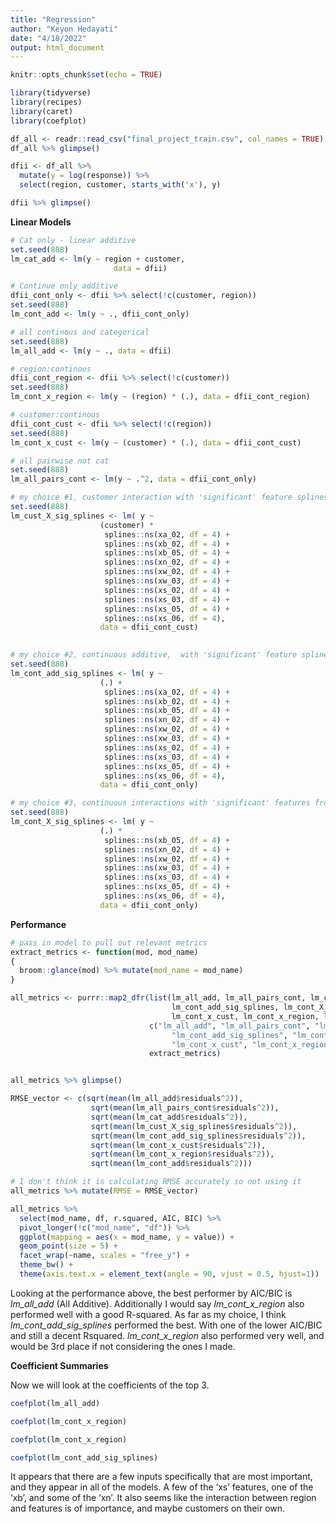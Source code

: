 ```yaml
---
title: "Regression"
author: "Keyon Hedayati"
date: "4/18/2022"
output: html_document
---
```


```r
knitr::opts_chunk$set(echo = TRUE)
```


```r
library(tidyverse)
library(recipes)
library(caret)
library(coefplot)

```


```r
df_all <- readr::read_csv("final_project_train.csv", col_names = TRUE)
df_all %>% glimpse()
```


```r
dfii <- df_all %>% 
  mutate(y = log(response)) %>% 
  select(region, customer, starts_with('x'), y)

dfii %>% glimpse()
```

**Linear Models**

```r

# Cat only - linear additive
set.seed(888)
lm_cat_add <- lm(y ~ region + customer,
                       data = dfii)

# Continue only additive
dfii_cont_only <- dfii %>% select(!c(customer, region))
set.seed(888)
lm_cont_add <- lm(y ~ ., dfii_cont_only) 

# all continous and categorical
set.seed(888)
lm_all_add <- lm(y ~ ., data = dfii)

# region:continous
dfii_cont_region <- dfii %>% select(!c(customer))
set.seed(888)
lm_cont_x_region <- lm(y ~ (region) * (.), data = dfii_cont_region) 

# customer:continous
dfii_cont_cust <- dfii %>% select(!c(region))
set.seed(888)
lm_cont_x_cust <- lm(y ~ (customer) * (.), data = dfii_cont_cust) 

# all pairwise not cat
set.seed(888)
lm_all_pairs_cont <- lm(y ~ .^2, data = dfii_cont_only) 

# my choice #1, customer interaction with 'significant' feature splines from exploration
set.seed(888)
lm_cust_X_sig_splines <- lm( y ~ 
                    (customer) *
                     splines::ns(xa_02, df = 4) +
                     splines::ns(xb_02, df = 4) +
                     splines::ns(xb_05, df = 4) +
                     splines::ns(xn_02, df = 4) +
                     splines::ns(xw_02, df = 4) +
                     splines::ns(xw_03, df = 4) +
                     splines::ns(xs_02, df = 4) +
                     splines::ns(xs_03, df = 4) +
                     splines::ns(xs_05, df = 4) +
                     splines::ns(xs_06, df = 4),
                    data = dfii_cont_cust)
  

# my choice #2, continuous additive,  with 'significant' feature splines from exploration
set.seed(888)
lm_cont_add_sig_splines <- lm( y ~ 
                    (.) +
                     splines::ns(xa_02, df = 4) +
                     splines::ns(xb_02, df = 4) +
                     splines::ns(xb_05, df = 4) +
                     splines::ns(xn_02, df = 4) +
                     splines::ns(xw_02, df = 4) +
                     splines::ns(xw_03, df = 4) +
                     splines::ns(xs_02, df = 4) +
                     splines::ns(xs_03, df = 4) +
                     splines::ns(xs_05, df = 4) +
                     splines::ns(xs_06, df = 4),
                    data = dfii_cont_only)

# my choice #3, continuous interactions with 'significant' features from exploration and previous models
set.seed(888)
lm_cont_X_sig_splines <- lm( y ~ 
                    (.) *
                     splines::ns(xb_05, df = 4) +
                     splines::ns(xn_02, df = 4) +
                     splines::ns(xw_02, df = 4) +
                     splines::ns(xw_03, df = 4) +
                     splines::ns(xs_03, df = 4) +
                     splines::ns(xs_05, df = 4) +
                     splines::ns(xs_06, df = 4),
                    data = dfii_cont_only)


```


**Performance**

```r

# pass in model to pull out relevant metrics
extract_metrics <- function(mod, mod_name)
{
  broom::glance(mod) %>% mutate(mod_name = mod_name)
}

```



```r
all_metrics <- purrr::map2_dfr(list(lm_all_add, lm_all_pairs_cont, lm_cat_add, lm_cust_X_sig_splines, 
                                    lm_cont_add_sig_splines, lm_cont_X_sig_splines, 
                                    lm_cont_x_cust, lm_cont_x_region, lm_cont_add),
                               c("lm_all_add", "lm_all_pairs_cont", "lm_cat_add", "lm_cust_X_sig_splines", 
                                    "lm_cont_add_sig_splines", "lm_cont_X_sig_splines", 
                                    "lm_cont_x_cust", "lm_cont_x_region", "lm_cont_add"),
                               extract_metrics)


all_metrics %>% glimpse()

RMSE_vector <- c(sqrt(mean(lm_all_add$residuals^2)),
                  sqrt(mean(lm_all_pairs_cont$residuals^2)),
                  sqrt(mean(lm_cat_add$residuals^2)), 
                  sqrt(mean(lm_cust_X_sig_splines$residuals^2)), 
                  sqrt(mean(lm_cont_add_sig_splines$residuals^2)),                                                                                                        sqrt(mean(lm_cont_X_sig_splines$residuals^2)),
                  sqrt(mean(lm_cont_x_cust$residuals^2)),
                  sqrt(mean(lm_cont_x_region$residuals^2)),
                  sqrt(mean(lm_cont_add$residuals^2)))

# I don't think it is calculating RMSE accurately so not using it
all_metrics %>% mutate(RMSE = RMSE_vector)

```


```r

all_metrics %>% 
  select(mod_name, df, r.squared, AIC, BIC) %>% 
  pivot_longer(!c("mod_name", "df")) %>% 
  ggplot(mapping = aes(x = mod_name, y = value)) +
  geom_point(size = 5) +
  facet_wrap(~name, scales = "free_y") +
  theme_bw() +
  theme(axis.text.x = element_text(angle = 90, vjust = 0.5, hjust=1))

```


Looking at the performance above, the best performer by AIC/BIC is *lm_all_add* (All Additive). Additionally I would say *lm_cont_x_region* also performed well with a good R-squared. As far as my choice, I think *lm_cont_add_sig_splines* performed the best. With one of the lower AIC/BIC and still a decent Rsquared. *lm_cont_x_region* also performed very well, and would be 3rd place if not considering the ones I made.

**Coefficient Summaries**

Now we will look at the coefficients of the top 3. 
```r

coefplot(lm_all_add)
```

```r

coefplot(lm_cont_x_region)
```

```r

coefplot(lm_cont_x_region)
```



```r

coefplot(lm_cont_add_sig_splines)
```


It appears that there are a few inputs specifically that are most important, and they appear in all of the models. A few of the 'xs' features, one of the 'xb', and some of the 'xn'. It also seems like the interaction between region and features is of importance, and maybe customers on their own.

